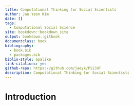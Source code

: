 ```yaml
--- 
title: Computational Thinking for Social Scientists
author: Jae Yeon Kim
date: []
tags:
  - Computational Social Science
site: bookdown::bookdown_site
output: bookdown::gitbook
documentclass: book
bibliography:
  - book.bib
  - packages.bib
biblio-style: apalike
link-citations: yes
github-repo: https://github.com/jaeyk/PS239T
description: Computational Thinking for Social Scientists
---
```


# Introduction

